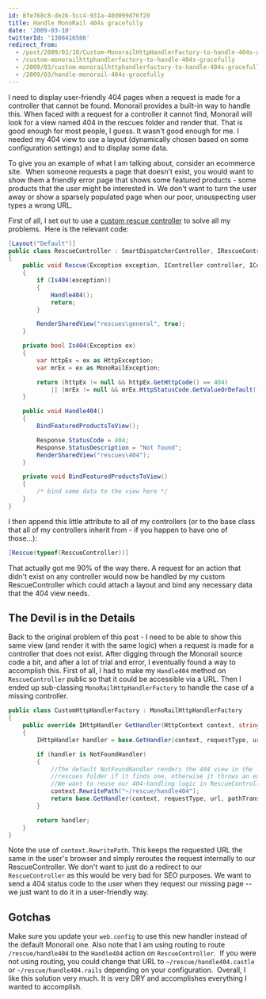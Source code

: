```yaml
---
id: 8fe768c8-de26-5cc4-931a-40d099d76f20
title: Handle MonoRail 404s gracefully
date: '2009-03-10'
twitterId: '1308416566'
redirect_from:
  - /post/2009/03/10/Custom-MonorailHttpHandlerFactory-to-handle-404s-gracefully.aspx
  - /custom-monorailhttphandlerfactory-to-handle-404s-gracefully
  - /2009/03/custom-monorailhttphandlerfactory-to-handle-404s-gracefully
  - /2009/03/handle-monorail-404s-gracefully
---
```


I need to display user-friendly 404 pages when a request is made for a controller that cannot be found. Monorail provides a built-in way to handle this. When faced with a request for a controller it cannot find, Monorail will look for a view named 404 in the rescues folder and render that. That is good enough for most people, I guess. It wasn't good enough for me. I needed my 404 view to use a layout (dynamically chosen based on some configuration settings) and to display some data.

To give you an example of what I am talking about, consider an ecommerce site.  When someone requests a page that doesn't exist, you would want to show them a friendly error page that shows some featured products - some products that the user might be interested in. We don't want to turn the user away or show a sparsely populated page when our poor, unsuspecting user types a wrong URL.

First of all, I set out to use a [custom rescue controller](http://justinram.wordpress.com/2009/01/09/monorail-custom-rescue-controller-irescuecontroller/) to solve all my problems.  Here is the relevant code:

```csharp
[Layout("Default")]
public class RescueController : SmartDispatcherController, IRescueController
{
    public void Rescue(Exception exception, IController controller, IControllerContext controllerContext)
    {
        if (Is404(exception))
        {
            Handle404();
            return;
        }

        RenderSharedView("rescues\general", true);
    }

    private bool Is404(Exception ex)
    {
        var httpEx = ex as HttpException;
        var mrEx = ex as MonoRailException;

        return (httpEx != null && httpEx.GetHttpCode() == 404)
            || (mrEx != null && mrEx.HttpStatusCode.GetValueOrDefault() == 404);
    }

    public void Handle404()
    {
        BindFeaturedProductsToView();

        Response.StatusCode = 404;
        Response.StatusDescription = "Not found";
        RenderSharedView("rescues\404");
    }

    private void BindFeaturedProductsToView()
    {
        /* bind some data to the view here */
    }
}
```

I then append this little attribute to all of my controllers (or to the base class that all of my controllers inherit from - if you happen to have one of those…):

```csharp
[Rescue(typeof(RescueController))]
```

That actually got me 90% of the way there. A request for an action that didn't exist on any controller would now be handled by my custom RescueController which could attach a layout and bind any necessary data that the 404 view needs.

## The Devil is in the Details
Back to the original problem of this post - I need to be able to show this same view (and render it with the same logic) when a request is made for a controller that does not exist. After digging through the Monorail source code a bit, and after a lot of trial and error, I eventually found a way to accomplish this. First of all, I had to make my `Handle404` method on `RescueController` public so that it could be accessible via a URL. Then I ended up sub-classing `MonoRailHttpHandlerFactory` to handle the case of a missing controller.

```csharp
public class CustomHttpHandlerFactory : MonoRailHttpHandlerFactory
{
    public override IHttpHandler GetHandler(HttpContext context, string requestType, string url, string pathTranslated)
    {
        IHttpHandler handler = base.GetHandler(context, requestType, url, pathTranslated);

        if (handler is NotFoundHandler)
        {
            //The default NotFoundHandler renders the 404 view in the
            //rescues folder if it finds one, otherwise it throws an exception.
            //We want to reuse our 404-handling logic in RescueController.
            context.RewritePath("~/rescue/handle404");
            return base.GetHandler(context, requestType, url, pathTranslated);
        }

        return handler;
    }
}
```

Note the use of `context.RewritePath`. This keeps the requested URL the same in the user's browser and simply reroutes the request internally to our RescueController. We don't want to just do a redirect to our `RescueController` as this would be very bad for SEO purposes. We want to send a 404 status code to the user when they request our missing page -- we just want to do it in a user-friendly way.

## Gotchas
Make sure you update your `web.config` to use this new handler instead of the default Monorail one. Also note that I am using routing to route `/rescue/handle404` to the `Handle404` action on `RescueController`.  If you were not using routing, you could change that URL to `~/rescue/handle404.castle` or `~/rescue/handle404.rails` depending on your configuration.  Overall, I like this solution very much. It is very DRY and accomplishes everything I wanted to accomplish.